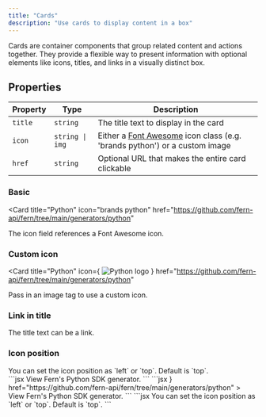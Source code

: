 ```yaml
---
title: "Cards"
description: "Use cards to display content in a box"
---
```


Cards are container components that group related content and actions together. They provide a flexible way to present information with optional elements like icons, titles, and links in a visually distinct box.

## Properties

| Property | Type            | Description                                                                                                |
| -------- | --------------- | ---------------------------------------------------------------------------------------------------------- |
| `title`  | `string`        | The title text to display in the card                                                                      |
| `icon`   | `string \| img` | Either a [Font Awesome](https://fontawesome.com/icons) icon class (e.g. 'brands python') or a custom image |
| `href`   | `string`        | Optional URL that makes the entire card clickable                                                          |

### Basic

<Card
  title="Python"
  icon="brands python"
  href="https://github.com/fern-api/fern/tree/main/generators/python"
>
  The icon field references a Font Awesome icon.
</Card>

### Custom icon

<Card
  title="Python"
  icon={
    <img
      src="https://upload.wikimedia.org/wikipedia/commons/c/c3/Python-logo-notext.svg"
      alt="Python logo"
    />
  }
  href="https://github.com/fern-api/fern/tree/main/generators/python"
>
  Pass in an image tag to use a custom icon.
</Card>

### Link in title

<Card title="[Python](https://github.com/fern-api/fern/tree/main/generators/python)">
  The title text can be a link.
</Card>

### Icon position

<Card title="Location" icon="regular globe" iconPosition="left">
  You can set the icon position as `left` or `top`. Default is `top`.
</Card>

<Aside>
  <CodeBlocks>
    <CodeBlock title="Basic">
      ```jsx
      <Card
        title="Python"
        icon="brands python"
        href="https://github.com/fern-api/fern/tree/main/generators/python"
      >
        View Fern's Python SDK generator.
      </Card>
      ```
    </CodeBlock>
    <CodeBlock title="Custom Icon">
      ```jsx
      <Card
        title="Python"
        icon={
          <img
            src="https://upload.wikimedia.org/wikipedia/commons/c/c3/Python-logo-notext.svg"
            alt="Python logo"
          />
        }
        href="https://github.com/fern-api/fern/tree/main/generators/python"
      >
        View Fern's Python SDK generator.
      </Card>
      ```
    </CodeBlock>
    <CodeBlock title="Icon Position">
      ```jsx
      <Card title="Location" icon="regular globe" iconPosition="left">
        You can set the icon position as `left` or `top`. Default is `top`.
      </Card>
      ```
    </CodeBlock>
  </CodeBlocks>
</Aside>
